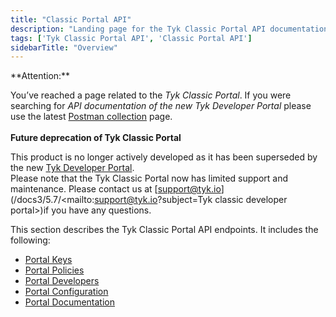 ```yaml
---
title: "Classic Portal API"
description: "Landing page for the Tyk Classic Portal API documentation"
tags: ['Tyk Classic Portal API', 'Classic Portal API']
sidebarTitle: "Overview"
---
```



<Warning>
**Attention:**

You’ve reached a page related to the *Tyk Classic Portal*. If you were searching for *API documentation of the new Tyk
Developer Portal* please use the latest
[Postman collection](/docs3/5.7/product-stack/tyk-enterprise-developer-portal/api-documentation/tyk-edp-api) page.
<br />
<br />
**Future deprecation of Tyk Classic Portal**

This product is no longer actively developed as it
has been superseded by the new [Tyk Developer Portal](/docs3/5.7/portal/overview).
<br />
Please note that the Tyk Classic Portal now has limited support and maintenance. Please contact us at
[support@tyk.io](/docs3/5.7/<mailto:support@tyk.io?subject=Tyk classic developer portal>)if you have any questions.
</Warning>



This section describes the Tyk Classic Portal API endpoints. It includes the following:

* [Portal Keys](/docs3/5.7/tyk-apis/tyk-portal-api/portal-keys)
* [Portal Policies](/docs3/5.7/tyk-apis/tyk-dashboard-api/portal-policies)
* [Portal Developers](/docs3/5.7/tyk-apis/tyk-portal-api/portal-developers)
* [Portal Configuration](/docs3/5.7/tyk-apis/tyk-portal-api/portal-configuration)
* [Portal Documentation](/docs3/5.7/tyk-apis/tyk-portal-api/portal-documentation)